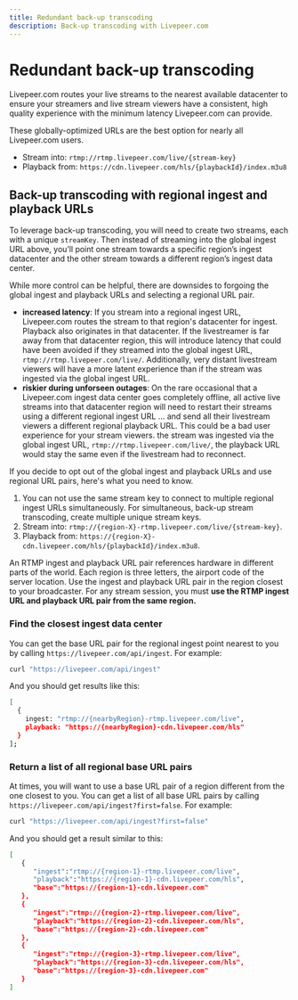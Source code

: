 ```yaml
---
title: Redundant back-up transcoding
description: Back-up transcoding with Livepeer.com
---
```


# Redundant back-up transcoding

Livepeer.com routes your live streams to the nearest available datacenter to ensure your streamers and live stream viewers have a consistent, high quality experience with the minimum latency Livepeer.com can provide. 

These globally-optimized URLs are the best option for nearly all Livepeer.com users.
- Stream into: `rtmp://rtmp.livepeer.com/live/{stream-key}`
- Playback from: `https://cdn.livepeer.com/hls/{playbackId}/index.m3u8`

## Back-up transcoding with regional ingest and playback URLs

To leverage back-up transcoding, you will need to create two streams, each with a unique `streamKey`. Then instead of streaming into the global ingest URL above, you’ll point one stream towards a specific region’s ingest datacenter and the other stream towards a different region’s ingest data center.

While more control can be helpful, there are downsides to forgoing the global ingest and playback URLs and selecting a regional URL pair.

- **increased latency**: If you stream into a regional ingest URL, Livepeer.com routes the stream to that region's datacenter for ingest. Playback also originates in that datacenter. If the livestreamer is far away from that datacenter region, this will introduce latency that could have been avoided if they streamed into the global ingest URL, `rtmp://rtmp.livepeer.com/live/`. Additionally, very distant livestream viewers will have a more latent experience than if the stream was ingested via the global ingest URL.
- **riskier during unforseen outages**: On the rare occasional that a Livepeer.com ingest data center goes completely offline, all active live streams into that datacenter region will need to restart their streams using a different regional ingest URL ... and send all their livestream viewers a different regional playback URL. This could be a bad user experience for your stream viewers. the stream was ingested via the global ingest URL, `rtmp://rtmp.livepeer.com/live/`, the playback URL would stay the same even if the livestream had to reconnect.

If you decide to opt out of the global ingest and playback URLs and use regional URL pairs, here's what you need to know.

1. You can not use the same stream key to connect to multiple regional ingest URLs simultaneously. For simultaneous, back-up stream transcoding, create multiple unique stream keys.
2. Stream into: `rtmp://{region-X}-rtmp.livepeer.com/live/{stream-key}`.
3. Playback from: `https://{region-X}-cdn.livepeer.com/hls/{playbackId}/index.m3u8`.

An RTMP ingest and playback URL pair references hardware in different parts of the world. Each region is three letters, the airport code of the server location. Use the ingest and playback URL pair in the region closest to your broadcaster. For any stream session, you must **use the RTMP ingest URL and playback URL pair from the same region.**

### Find the closest ingest data center

You can get the base URL pair for the regional ingest point nearest to you by calling `https://livepeer.com/api/ingest`. For example:
```bash
curl "https://livepeer.com/api/ingest"
```

And you should get results like this:
```bash
[
  {
    ingest: "rtmp://{nearbyRegion}-rtmp.livepeer.com/live",
    playback: "https://{nearbyRegion}-cdn.livepeer.com/hls"
  }
];
```

### Return a list of all regional base URL pairs

At times, you will want to use a base URL pair of a region different from the one closest to you. You can get a list of all base URL pairs by calling `https://livepeer.com/api/ingest?first=false`. For example:
```bash
curl "https://livepeer.com/api/ingest?first=false"
```

And you should get a result similar to this:
```bash
[
   {
      "ingest":"rtmp://{region-1}-rtmp.livepeer.com/live",
      "playback":"https://{region-1}-cdn.livepeer.com/hls",
      "base":"https://{region-1}-cdn.livepeer.com"
   },
   {
      "ingest":"rtmp://{region-2}-rtmp.livepeer.com/live",
      "playback":"https://{region-2}-cdn.livepeer.com/hls",
      "base":"https://{region-2}-cdn.livepeer.com"
   },
   {
      "ingest":"rtmp://{region-3}-rtmp.livepeer.com/live",
      "playback":"https://{region-3}-cdn.livepeer.com/hls",
      "base":"https://{region-3}-cdn.livepeer.com"
   }
]
```
